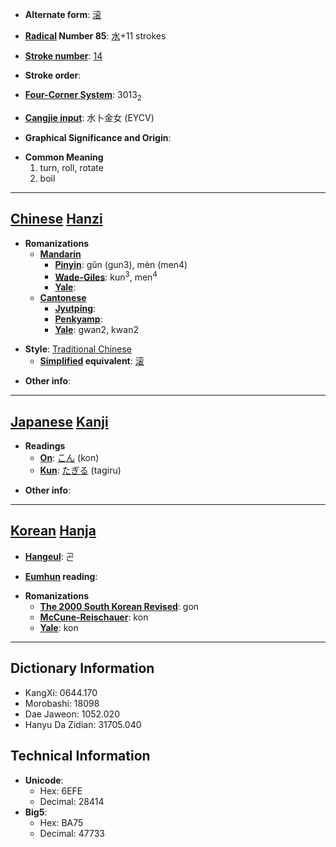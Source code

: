 * '''Alternate form''': [[滚]]

* '''[[Wiktionary:Chinese radical index| Radical]] Number 85''': [[Wiktionary:Chinese radical index 水|水]]+11 strokes

* '''[[Wiktionary:Chinese total strokes index|Stroke number]]''': [[Wiktionary:Chinese total strokes index 14|14]]

* '''Stroke order''': 

* '''[[Wiktionary:Chinese four corner index|Four-Corner System]]''': 3013<sub>2</sub>

* '''[[Wiktionary:Chinese Cangjie index|Cangjie input]]''': 水卜金女 (EYCV)

* '''Graphical Significance and Origin''': 

* '''Common Meaning'''
*#turn, roll, rotate
*# boil


----

== [[Chinese]] [[Hanzi]] ==

* '''Romanizations'''
** '''[[Mandarin]]'''
*** '''[[Pinyin]]''': gǔn (gun3), mèn (men4)
*** '''[[Wade-Giles]]''': kun<sup>3</sup>, men<sup>4</sup>
*** '''[[Yale]]''': 
** '''[[Cantonese]]'''
*** '''[[Jyutping]]''':
*** '''[[Penkyamp]]''': 
*** '''[[Yale]]''': gwan2, kwan2

* '''Style''': [[Traditional Chinese]] 
** '''[[Simplified Chinese|Simplified]] equivalent''': [[滚]]

* '''Other info''': 

----

== [[Japanese]] [[Kanji]] ==

* '''Readings'''
** '''[[On]]''': [[こん]] (kon)
** '''[[Kun]]''': [[たぎる]] (tagiru)

* '''Other info''':  

----

== [[Korean]] [[Hanja]] ==

* '''[[Hangeul]]''': 곤

* '''[[Eumhun]] reading''': 

* '''Romanizations'''
** '''[[The 2000 South Korean Revised Romanization|The 2000 South Korean Revised]]''': gon
** '''[[McCune-Reischauer]]''': kon
** '''[[Yale]]''': kon

----

== Dictionary Information ==

* KangXi: 0644.170
* Morobashi: 18098
* Dae Jaweon: 1052.020
* Hanyu Da Zidian: 31705.040

== Technical Information ==

* '''Unicode''':
** Hex: 6EFE
** Decimal: 28414
* '''Big5''':
** Hex: BA75
** Decimal: 47733